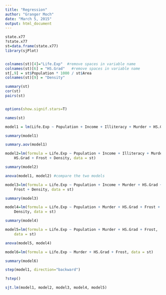 ```yaml
---
title: "Regression"
author: "Granger Moch"
date: "March 5, 2015"
output: html_document
---
```

```r
state.x77
?state.x77
st=data.frame(state.x77)
library(sjPlot)


colnames(st)[4]="Life.Exp"  #remove spaces in variable name
colnames(st)[6] = "HS.Grad"   #remove spaces in variable name
st[,9] = st$Population * 1000 / st$Area
colnames(st)[9] = "Density" 

summary(st)
cor(st)
pairs(st)


options(show.signif.stars=T) 

names(st) 

model1 = lm(Life.Exp ~ Population + Income + Illiteracy + Murder + HS.Grad + Frost + Area + Density, data=st)

summary(model1)

summary.aov(model1)

model2=lm(formula = Life.Exp ~ Population + Income + Illiteracy + Murder + 
    HS.Grad + Frost + Density, data = st)

summary(model2)

anova(model1, model2) #compare the two models

model3=lm(formula = Life.Exp ~ Population + Income + Murder + HS.Grad + 
    Frost + Density, data = st)

summary(model3)

model4=lm(formula = Life.Exp ~ Population + Murder + HS.Grad + Frost + 
    Density, data = st)

summary(model4)

model5=lm(formula = Life.Exp ~ Population + Murder + HS.Grad + Frost, 
    data = st)

anova(model5, model4) 

model6=lm(formula = Life.Exp ~ Murder + HS.Grad + Frost, data = st)

summary(model6)

step(model1, direction="backward")

?step()

sjt.lm(model1, model2, model3, model4, model5)
```
